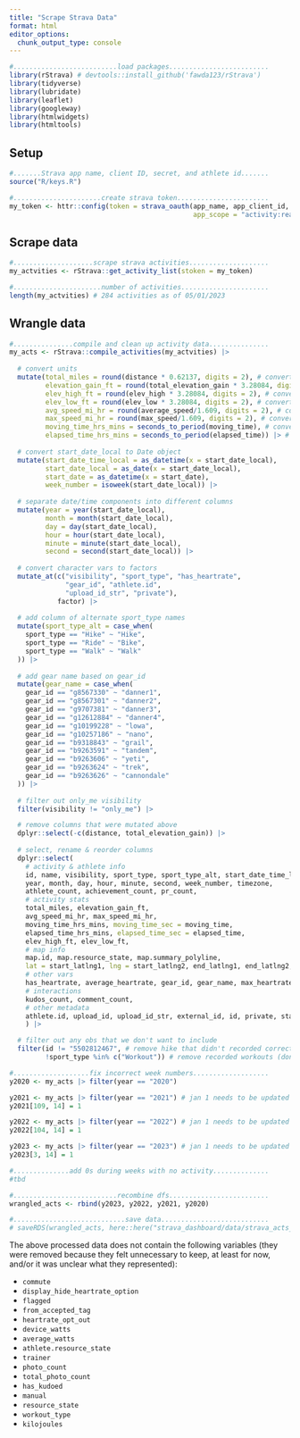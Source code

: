 ```yaml
---
title: "Scrape Strava Data"
format: html
editor_options: 
  chunk_output_type: console
---
```


```r
#..........................load packages.........................
library(rStrava) # devtools::install_github('fawda123/rStrava')
library(tidyverse)
library(lubridate)
library(leaflet)
library(googleway)
library(htmlwidgets)
library(htmltools)
```

## Setup

```r
#.......Strava app name, client ID, secret, and athlete id.......
source("R/keys.R")

#......................create strava token.......................
my_token <- httr::config(token = strava_oauth(app_name, app_client_id, app_secret,
                                              app_scope = "activity:read_all"))
```

## Scrape data

```r
#....................scrape strava activities....................
my_actvities <- rStrava::get_activity_list(stoken = my_token)

#......................number of activities......................
length(my_actvities) # 284 activities as of 05/01/2023
```

## Wrangle data

```r
#...............compile and clean up activity data...............
my_acts <- rStrava::compile_activities(my_actvities) |> 
  
  # convert units
  mutate(total_miles = round(distance * 0.62137, digits = 2), # convert km to miles
         elevation_gain_ft = round(total_elevation_gain * 3.28084, digits = 2), # convert meters to ft
         elev_high_ft = round(elev_high * 3.28084, digits = 2), # convert meters to ft
         elev_low_ft = round(elev_low * 3.28084, digits = 2), # convert meters to ft
         avg_speed_mi_hr = round(average_speed/1.609, digits = 2), # convert km/hr to mi/hr 
         max_speed_mi_hr = round(max_speed/1.609, digits = 2), # convert km/hr to mi/hr 
         moving_time_hrs_mins = seconds_to_period(moving_time), # convert sec to hr/min/sec
         elapsed_time_hrs_mins = seconds_to_period(elapsed_time)) |> # convert sec to hr/min/sec
  
  # convert start_date_local to Date object
  mutate(start_date_time_local = as_datetime(x = start_date_local),
         start_date_local = as_date(x = start_date_local),
         start_date = as_datetime(x = start_date),
         week_number = isoweek(start_date_local)) |> 
  
  # separate date/time components into different columns
  mutate(year = year(start_date_local), 
         month = month(start_date_local), 
         day = day(start_date_local), 
         hour = hour(start_date_local),
         minute = minute(start_date_local),
         second = second(start_date_local)) |> 
  
  # convert character vars to factors 
  mutate_at(c("visibility", "sport_type", "has_heartrate", 
              "gear_id", "athlete.id", 
              "upload_id_str", "private"), 
            factor) |> 
  
  # add column of alternate sport_type names
  mutate(sport_type_alt = case_when(
    sport_type == "Hike" ~ "Hike",
    sport_type == "Ride" ~ "Bike",
    sport_type == "Walk" ~ "Walk"
  )) |> 
  
  # add gear name based on gear_id
  mutate(gear_name = case_when(
    gear_id == "g8567330" ~ "danner1",
    gear_id == "g8567301" ~ "danner2",
    gear_id == "g9707381" ~ "danner3",
    gear_id == "g12612884" ~ "danner4",
    gear_id == "g10199228" ~ "lowa",
    gear_id == "g10257186" ~ "nano",
    gear_id == "b9318843" ~ "grail",
    gear_id == "b9263591" ~ "tandem",
    gear_id == "b9263606" ~ "yeti",
    gear_id == "b9263624" ~ "trek",
    gear_id == "b9263626" ~ "cannondale"
  )) |> 
  
  # filter out only_me visibility
  filter(visibility != "only_me") |> 

  # remove columns that were mutated above  
  dplyr::select(-c(distance, total_elevation_gain)) |> 
  
  # select, rename & reorder columns
  dplyr::select(
    # activity & athlete info
    id, name, visibility, sport_type, sport_type_alt, start_date_time_local, start_date_local,
    year, month, day, hour, minute, second, week_number, timezone, 
    athlete_count, achievement_count, pr_count,
    # activity stats
    total_miles, elevation_gain_ft, 
    avg_speed_mi_hr, max_speed_mi_hr, 
    moving_time_hrs_mins, moving_time_sec = moving_time, 
    elapsed_time_hrs_mins, elapsed_time_sec = elapsed_time, 
    elev_high_ft, elev_low_ft,
    # map info
    map.id, map.resource_state, map.summary_polyline, 
    lat = start_latlng1, lng = start_latlng2, end_latlng1, end_latlng2,
    # other vars
    has_heartrate, average_heartrate, gear_id, gear_name, max_heartrate,
    # interactions
    kudos_count, comment_count,
    # other metadata
    athlete.id, upload_id, upload_id_str, external_id, id, private, start_date, utc_offset
    ) |> 

  # filter out any obs that we don't want to include
  filter(id != "5502812467", # remove hike that didn't recorded correctly
         !sport_type %in% c("Workout")) # remove recorded workouts (don't have location data associated with them)

#...................fix incorrect week numbers...................
y2020 <- my_acts |> filter(year == "2020")

y2021 <- my_acts |> filter(year == "2021") # jan 1 needs to be updated to week_number 1
y2021[109, 14] = 1

y2022 <- my_acts |> filter(year == "2022") # jan 1 needs to be updated to week_number 1
y2022[104, 14] = 1

y2023 <- my_acts |> filter(year == "2023") # jan 1 needs to be updated to week_number 1
y2023[3, 14] = 1

#..............add 0s during weeks with no activity..............
#tbd

#..........................recombine dfs.........................
wrangled_acts <- rbind(y2023, y2022, y2021, y2020)

#............................save data...........................
# saveRDS(wrangled_acts, here::here("strava_dashboard/data/strava_acts_2023-05-01.rds"))
```

The above processed data does not contain the following variables (they were removed because they felt unnecessary to keep, at least for now, and/or it was unclear what they represented):

-   `commute`
-   `display_hide_heartrate_option`
-   `flagged`
-   `from_accepted_tag`
-   `heartrate_opt_out`
-   `device_watts`
-   `average_watts`
-   `athlete.resource_state`
-   `trainer`
-   `photo_count`
-   `total_photo_count`
-   `has_kudoed`
-   `manual`
-   `resource_state`
-   `workout_type`
-   `kilojoules`
